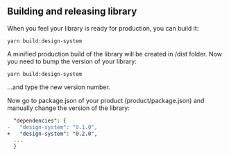 



## Building and releasing library

When you feel your library is ready for production, you can build it:

```
yarn build:design-system
```

A minified production build of the library will be created in /dist folder. Now you need to bump the version of your library:

```
yarn build:design-system
```

...and type the new version number.

Now go to package.json of your product (product/package.json) and manually change the version of the library:

```diff
  "dependencies": {
-   "design-system": "0.1.0", 
+   "design-system": "0.2.0",
  ...
  }

```
